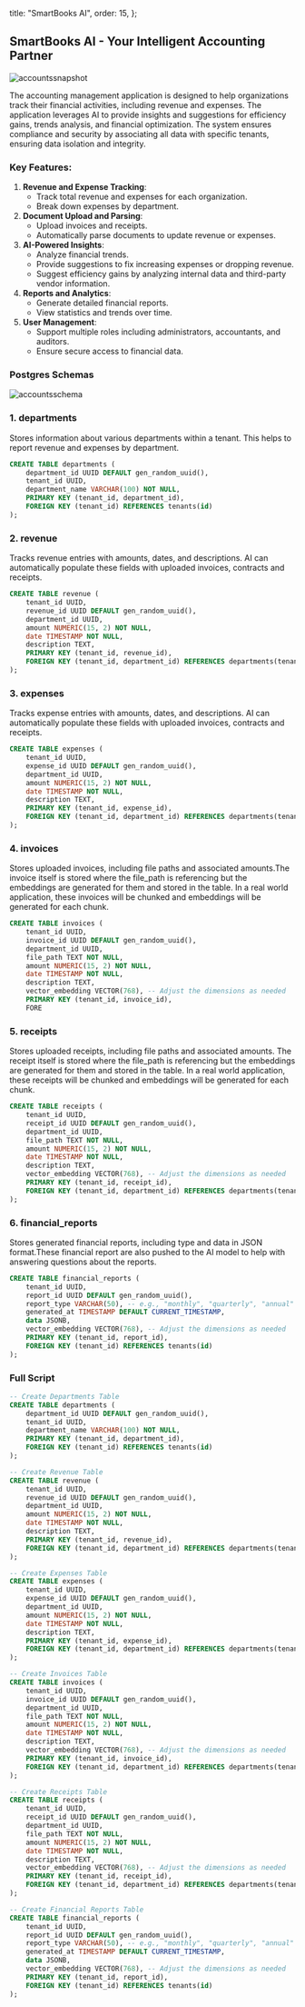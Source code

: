 
  title: "SmartBooks AI",
  order: 15,
};

## SmartBooks AI - Your Intelligent Accounting Partner

![accountssnapshot](/images/accountssnapshot.png)

The accounting management application is designed to help organizations track their financial activities, including revenue and expenses. The application leverages AI to provide insights and suggestions for efficiency gains, trends analysis, and financial optimization. The system ensures compliance and security by associating all data with specific tenants, ensuring data isolation and integrity.

### Key Features:

1. **Revenue and Expense Tracking**:
   - Track total revenue and expenses for each organization.
   - Break down expenses by department.
2. **Document Upload and Parsing**:
   - Upload invoices and receipts.
   - Automatically parse documents to update revenue or expenses.
3. **AI-Powered Insights**:
   - Analyze financial trends.
   - Provide suggestions to fix increasing expenses or dropping revenue.
   - Suggest efficiency gains by analyzing internal data and third-party vendor information.
4. **Reports and Analytics**:
   - Generate detailed financial reports.
   - View statistics and trends over time.
5. **User Management**:
   - Support multiple roles including administrators, accountants, and auditors.
   - Ensure secure access to financial data.

### Postgres Schemas

![accountsschema](/images/accountsschema.png)

### 1. departments

Stores information about various departments within a tenant. This helps to report revenue and expenses by department.

```sql
CREATE TABLE departments (
    department_id UUID DEFAULT gen_random_uuid(),
    tenant_id UUID,
    department_name VARCHAR(100) NOT NULL,
    PRIMARY KEY (tenant_id, department_id),
    FOREIGN KEY (tenant_id) REFERENCES tenants(id)
);
```

### 2. revenue

Tracks revenue entries with amounts, dates, and descriptions. AI can automatically populate these fields with uploaded invoices, contracts and receipts.

```sql
CREATE TABLE revenue (
    tenant_id UUID,
    revenue_id UUID DEFAULT gen_random_uuid(),
    department_id UUID,
    amount NUMERIC(15, 2) NOT NULL,
    date TIMESTAMP NOT NULL,
    description TEXT,
    PRIMARY KEY (tenant_id, revenue_id),
    FOREIGN KEY (tenant_id, department_id) REFERENCES departments(tenant_id, department_id)
);
```

### 3. expenses

Tracks expense entries with amounts, dates, and descriptions. AI can automatically populate these fields with uploaded invoices, contracts and receipts.

```sql
CREATE TABLE expenses (
    tenant_id UUID,
    expense_id UUID DEFAULT gen_random_uuid(),
    department_id UUID,
    amount NUMERIC(15, 2) NOT NULL,
    date TIMESTAMP NOT NULL,
    description TEXT,
    PRIMARY KEY (tenant_id, expense_id),
    FOREIGN KEY (tenant_id, department_id) REFERENCES departments(tenant_id, department_id)
);
```

### 4. invoices

Stores uploaded invoices, including file paths and associated amounts.The invoice itself is stored where the file_path is referencing but the embeddings are generated for them and stored in the table. In a real world application, these invoices will be chunked and embeddings will be generated for each chunk.

```sql
CREATE TABLE invoices (
    tenant_id UUID,
    invoice_id UUID DEFAULT gen_random_uuid(),
    department_id UUID,
    file_path TEXT NOT NULL,
    amount NUMERIC(15, 2) NOT NULL,
    date TIMESTAMP NOT NULL,
    description TEXT,
    vector_embedding VECTOR(768), -- Adjust the dimensions as needed
    PRIMARY KEY (tenant_id, invoice_id),
    FORE
```

### 5. receipts

Stores uploaded receipts, including file paths and associated amounts. The receipt itself is stored where the file_path is referencing but the embeddings are generated for them and stored in the table. In a real world application, these receipts will be chunked and embeddings will be generated for each chunk.

```sql
CREATE TABLE receipts (
    tenant_id UUID,
    receipt_id UUID DEFAULT gen_random_uuid(),
    department_id UUID,
    file_path TEXT NOT NULL,
    amount NUMERIC(15, 2) NOT NULL,
    date TIMESTAMP NOT NULL,
    description TEXT,
    vector_embedding VECTOR(768), -- Adjust the dimensions as needed
    PRIMARY KEY (tenant_id, receipt_id),
    FOREIGN KEY (tenant_id, department_id) REFERENCES departments(tenant_id, department_id)
);
```

### 6. financial_reports

Stores generated financial reports, including type and data in JSON format.These financial report are also pushed to the AI model to help with answering questions about the reports.

```sql
CREATE TABLE financial_reports (
    tenant_id UUID,
    report_id UUID DEFAULT gen_random_uuid(),
    report_type VARCHAR(50), -- e.g., "monthly", "quarterly", "annual"
    generated_at TIMESTAMP DEFAULT CURRENT_TIMESTAMP,
    data JSONB,
    vector_embedding VECTOR(768), -- Adjust the dimensions as needed
    PRIMARY KEY (tenant_id, report_id),
    FOREIGN KEY (tenant_id) REFERENCES tenants(id)
);
```

### Full Script

```sql
-- Create Departments Table
CREATE TABLE departments (
    department_id UUID DEFAULT gen_random_uuid(),
    tenant_id UUID,
    department_name VARCHAR(100) NOT NULL,
    PRIMARY KEY (tenant_id, department_id),
    FOREIGN KEY (tenant_id) REFERENCES tenants(id)
);

-- Create Revenue Table
CREATE TABLE revenue (
    tenant_id UUID,
    revenue_id UUID DEFAULT gen_random_uuid(),
    department_id UUID,
    amount NUMERIC(15, 2) NOT NULL,
    date TIMESTAMP NOT NULL,
    description TEXT,
    PRIMARY KEY (tenant_id, revenue_id),
    FOREIGN KEY (tenant_id, department_id) REFERENCES departments(tenant_id, department_id)
);

-- Create Expenses Table
CREATE TABLE expenses (
    tenant_id UUID,
    expense_id UUID DEFAULT gen_random_uuid(),
    department_id UUID,
    amount NUMERIC(15, 2) NOT NULL,
    date TIMESTAMP NOT NULL,
    description TEXT,
    PRIMARY KEY (tenant_id, expense_id),
    FOREIGN KEY (tenant_id, department_id) REFERENCES departments(tenant_id, department_id)
);

-- Create Invoices Table
CREATE TABLE invoices (
    tenant_id UUID,
    invoice_id UUID DEFAULT gen_random_uuid(),
    department_id UUID,
    file_path TEXT NOT NULL,
    amount NUMERIC(15, 2) NOT NULL,
    date TIMESTAMP NOT NULL,
    description TEXT,
    vector_embedding VECTOR(768), -- Adjust the dimensions as needed
    PRIMARY KEY (tenant_id, invoice_id),
    FOREIGN KEY (tenant_id, department_id) REFERENCES departments(tenant_id, department_id)
);

-- Create Receipts Table
CREATE TABLE receipts (
    tenant_id UUID,
    receipt_id UUID DEFAULT gen_random_uuid(),
    department_id UUID,
    file_path TEXT NOT NULL,
    amount NUMERIC(15, 2) NOT NULL,
    date TIMESTAMP NOT NULL,
    description TEXT,
    vector_embedding VECTOR(768), -- Adjust the dimensions as needed
    PRIMARY KEY (tenant_id, receipt_id),
    FOREIGN KEY (tenant_id, department_id) REFERENCES departments(tenant_id, department_id)
);

-- Create Financial Reports Table
CREATE TABLE financial_reports (
    tenant_id UUID,
    report_id UUID DEFAULT gen_random_uuid(),
    report_type VARCHAR(50), -- e.g., "monthly", "quarterly", "annual"
    generated_at TIMESTAMP DEFAULT CURRENT_TIMESTAMP,
    data JSONB,
    vector_embedding VECTOR(768), -- Adjust the dimensions as needed
    PRIMARY KEY (tenant_id, report_id),
    FOREIGN KEY (tenant_id) REFERENCES tenants(id)
);

```
